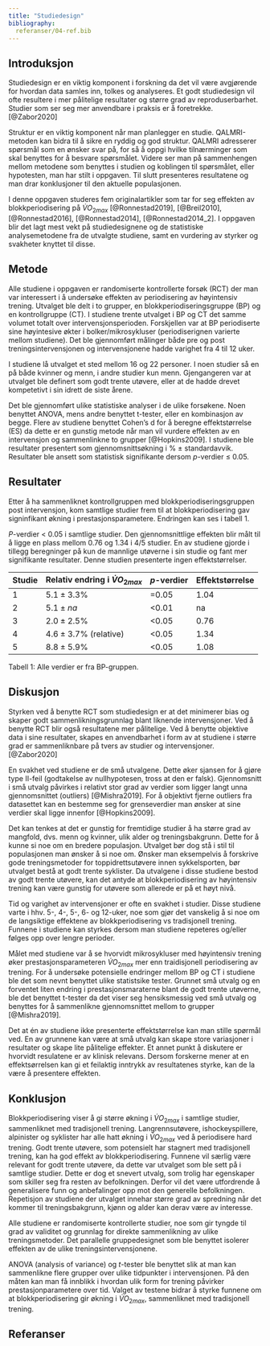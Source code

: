 ```yaml
---
title: "Studiedesign"
bibliography: 
  referanser/04-ref.bib
---
```



## Introduksjon

Studiedesign er en viktig komponent i forskning da det vil være avgjørende for hvordan data samles inn, tolkes og analyseres. Et godt studiedesign vil ofte resultere i mer pålitelige resultater og større grad av reproduserbarhet. Studier som ser seg mer anvendbare i praksis er å foretrekke. [@Zabor2020]

Struktur er en viktig komponent når man planlegger en studie. QALMRI-metoden kan bidra til å sikre en ryddig og god struktur. QALMRI adresserer spørsmål som en ønsker svar på, for så å oppgi hvilke tilnærminger som skal benyttes for å besvare spørsmålet. Videre ser man på sammenhengen mellom metodene som benyttes i studien og koblingen til spørsmålet, eller hypotesten, man har stilt i oppgaven. Til slutt presenteres resultatene og man drar konklusjoner til den aktuelle populasjonen. 

I denne oppgaven studeres fem originalartikler som tar for seg effekten av blokkperiodisering på $\dot{V}O_{2max}$ [@Ronnestad2019], [@Breil2010], [@Ronnestad2016], [@Ronnestad2014], [@Ronnestad2014_2]. I oppgaven blir det lagt mest vekt på studiedesignene og de statistiske analysemetodene fra de utvalgte studiene, samt en vurdering av styrker og svakheter knyttet til disse. 

## Metode

Alle studiene i oppgaven er randomiserte kontrollerte forsøk (RCT) der man var interessert i å undersøke effekten av periodisering av høyintensiv trening. Utvalget ble delt i to grupper, en  blokkperiodiseringsgruppe (BP) og en kontrollgruppe (CT). I studiene trente utvalget i BP og CT det samme volumet totalt over intervensjonsperioden. Forskjellen var at BP periodiserte sine høyintesive økter i bolker/mikrosykluser (periodiserignen varierte mellom studiene). Det ble gjennomført målinger både pre og post treningsintervensjonen og intervensjonene hadde varighet fra 4 til 12 uker.

I studiene lå utvalget et sted mellom 16 og 22 personer. I noen studier så en på både kvinner og menn, i andre studier kun menn. Gjengangeren var at utvalget ble definert som godt trente utøvere, eller at de hadde drevet kompetetivt i sin idrett de siste årene.

Det ble gjennomført ulike statistiske analyser i de ulike forsøkene. Noen benyttet ANOVA, mens andre benyttet t-tester, eller en kombinasjon av begge. Flere av studiene benyttet Cohen's d for å beregne effektstørrelse (ES) da dette er en gunstig metode når man vil vurdere effekten av en intervensjon og sammenlinkne to grupper [@Hopkins2009]. I studiene ble resultater presentert som gjennomsnittsøkning i % $\pm$ standardavvik. Resultater ble ansett som statistisk signifikante dersom *p*-verdier $\leq$ 0.05. 

## Resultater

Etter å ha sammenliknet kontrollgruppen med blokkperiodiseringsgruppen post intervensjon, kom samtlige studier frem til at blokkperiodisering gav signinfikant økning i prestasjonsparametere. Endringen kan ses i tabell 1.  

*P*-verdier < 0.05 i samtlige studier. Den gjennomsnittlige effekten blir målt til å ligge en plass mellom 0.76 og 1.34 i 4/5 studier. En av studiene gjorde i tillegg beregninger på kun de mannlige utøverne i sin studie og fant mer signifikante resultater. Denne studien presenterte ingen effektstørrelser.  

|Studie|Relativ endring i $\dot{V}O_{2max}$|*p*-verdier|Effektstørrelse|
|------|-----------------------------|-----------|---------------|
|1     |$5.1 \pm 3.3\%$              |  =0.05    | 1.04          |  
|2     |$5.1 \pm na$                 |  <0.01    | na            |
|3     |$2.0 \pm 2.5\%$              | <0.05     | 0.76          |
|4     |$4.6 \pm 3.7\%$ (relative)   | <0.05     | 1.34          |
|5     |$8.8 \pm 5.9\%$              | <0.05     |1.08           |

Tabell 1: Alle verdier er fra BP-gruppen. 


## Diskusjon


Styrken ved å benytte RCT som studiedesign er at det minimerer bias og skaper godt sammenlikningsgrunnlag blant liknende intervensjoner. Ved å benytte RCT blir også resultatene mer pålitelige. Ved å benytte objektive data i sine resultater, skapes en anvendbarhet i form av at studiene i større grad er sammenliknbare på tvers av studier og intervensjoner. [@Zabor2020]

En svakhet ved studiene er de små utvalgene. Dette øker sjansen for å gjøre type II-feil (godtakelse av nullhypotesen, tross at den er falsk). Gjennomsnitt i små utvalg påvirkes i relativt stor grad av verdier som ligger langt unna gjennomsnittet (outliers) [@Mishra2019]. For å objektivt fjerne outliers fra datasettet kan en bestemme seg for grenseverdier man ønsker at sine verdier skal ligge innenfor [@Hopkins2009].  

Det kan tenkes at det er gunstig for fremtidige studier å ha større grad av mangfold, dvs. menn og kvinner, ulik alder og treningsbakgrunn. Dette for å kunne si noe om en bredere populasjon. Utvalget bør dog stå i stil til populasjonen man ønsker å si noe om. Ønsker man eksempelvis å forskrive gode treningsmetoder for toppidrettsutøvere innen sykkelsporten, bør utvalget bestå at godt trente syklister. Da utvalgene i disse studiene bestod av godt trente utøvere, kan det antyde at blokkperiodisering av høyintensiv trening kan være gunstig for utøvere som allerede er på et høyt nivå. 

Tid og varighet av intervensjoner er ofte en svakhet i studier. Disse studiene varte i hhv. 5-, 4-, 5-, 6- og 12-uker, noe som gjør det vanskelig å si noe om de langsiktige effektene av blokkperiodisering vs tradisjonell trening. Funnene i studiene kan styrkes dersom man studiene repeteres og/eller følges opp over lengre perioder. 

Målet med studiene var å se hvorvidt mikrosykluser med høyintensiv trening øker prestasjonsparameteren $\dot{V}O_{2max}$ mer enn traidisjonell periodisering av trening. For å undersøke potensielle endringer mellom BP og CT i studiene ble det som nevnt benyttet ulike statistsike tester. Grunnet små utvalg og en forventet liten endring i prestasjonsmaraterne blant de godt trente utøverne, ble det benyttet t-tester da det viser seg hensiksmessig ved små utvalg og benyttes for å sammenlikne gjennomsnittet mellom to grupper [@Mishra2019].  

Det at én av studiene ikke presenterte effektstørrelse kan man stille spørmål ved. En av grunnene kan være at små utvalg kan skape store variasjoner i resultater og skape lite pålitelige effekter. Et annet punkt å diskutere er hvorvidt resulatene er av klinisk relevans. Dersom forskerne mener at en effektsørrelsen kan gi et feilaktig inntrykk av resultatenes styrke, kan de la være å presentere effekten. 

## Konklusjon

Blokkperiodisering viser å gi større økning i $\dot{V}O_{2max}$ i samtlige studier, sammenliknet med tradisjonell trening. Langrennsutøvere, ishockeyspillere, alpinister og syklister har alle hatt økning i $\dot{V}O_{2max}$ ved å periodisere hard trening. Godt trente utøvere, som potensielt har stagnert med tradisjonell trening, kan ha god effekt av blokkperiodisering. Funnene vil særlig være relevant for godt trente utøvere, da dette var utvalget som ble sett på i samtlige studier. Dette er dog et snevert utvalg, som trolig har egenskaper som skiller seg fra resten av befolkningen. Derfor vil det være utfordrende å generalisere funn og anbefalinger opp mot den generelle befolkningen. Repetisjon av studiene der utvalget innehar større grad av spredning når det kommer til treningsbakgrunn, kjønn og alder kan derav være av interesse. 

Alle studiene er randomiserte kontrollerte studier, noe som gir tyngde til grad av validitet og grunnlag for direkte sammenlikning av ulike treningsmetoder. Det parallelle gruppedesignet som ble benyttet isolerer effekten av de ulike treningsintervensjonene.  

ANOVA (analysis of variance) og *t*-tester ble benyttet slik at man kan sammenlikne flere grupper over ulike tidpunkter i intervensjonen. På den måten kan man få innblikk i hvordan ulik form for trening påvirker prestasjonparametere over tid. Valget av testene bidrar å styrke funnene om at blokkperiodisering gir økning i $\dot{V}O_{2max}$, sammenliknet med tradisjonell trening. 


## Referanser